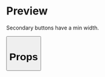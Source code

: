 

<Meta title="Button" />

# Preview

Secondary buttons have a min width.

<Preview>
  <Story name="10 - Secondary button min width">
    <Button
      text="Yes"
      type="secondary"
      onClick={action('clicked')}
    />
  </Story>
</Preview>

# Props

<Props of={Button} />
